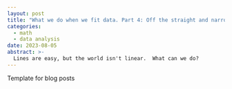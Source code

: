 ```yaml
---
layout: post
title: "What we do when we fit data. Part 4: Off the straight and narrow"
categories:
  - math
  - data analysis
date: 2023-08-05
abstract: >-
  Lines are easy, but the world isn't linear.  What can we do?
---
```


Template for blog posts